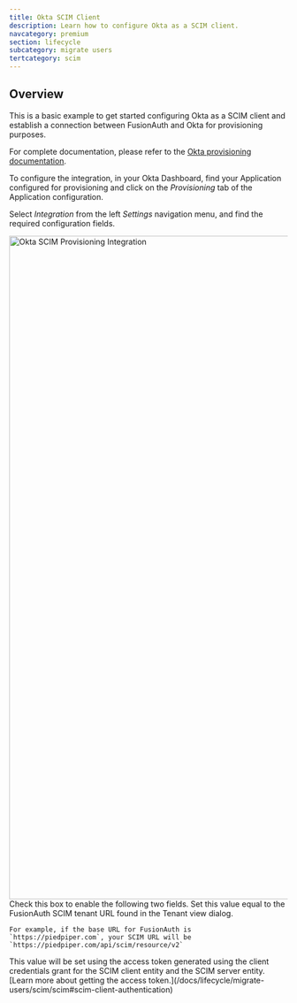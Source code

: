 ```yaml
---
title: Okta SCIM Client
description: Learn how to configure Okta as a SCIM client.
navcategory: premium
section: lifecycle
subcategory: migrate users
tertcategory: scim
---
```


## Overview

This is a basic example to get started configuring Okta as a SCIM client and establish a connection between FusionAuth and Okta for provisioning purposes.

For complete documentation, please refer to the [Okta provisioning documentation](https://help.okta.com/oie/en-us/Content/Topics/Apps/Apps_App_Integration_Wizard_SCIM.htm).

To configure the integration, in your Okta Dashboard, find your Application configured for provisioning and click on the *Provisioning* tab of the Application configuration.

Select *Integration* from the left *Settings* navigation menu, and find the required configuration fields.

<img src="/img/docs/lifecycle/migrate-users/scim/okta-scim-client-credentials.png" alt="Okta SCIM Provisioning Integration" width="1200" />

<APIBlock>
  <APIField name="Enable API integration">
    Check this box to enable the following two fields.
  </APIField>
  <APIField name="SCIM 2.0 Base Url">
    Set this value equal to the FusionAuth SCIM tenant URL found in the Tenant view dialog.

    For example, if the base URL for FusionAuth is `https://piedpiper.com`, your SCIM URL will be `https://piedpiper.com/api/scim/resource/v2`
  </APIField>
  <APIField name="OAuth Bearer Token">
    This value will be set using the access token generated using the client credentials grant for the SCIM client entity and the SCIM server entity. [Learn more about getting the access token.](/docs/lifecycle/migrate-users/scim/scim#scim-client-authentication)
  </APIField>
</APIBlock>



